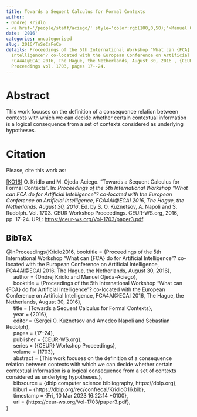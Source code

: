 ```yaml
---
title: Towards a Sequent Calculus for Formal Contexts
author:
- Ondrej Kridlo
- <a href='/people/staff/aciego/' style='color:rgb(100,0,50);'>Manuel Ojeda-Aciego</a>
date: '2016'
categories: uncategorised
slug: 2016/ToSeCaFoCo
details: Proceedings of the 5th International Workshop "What can {FCA} do for Artificial
  Intelligence"? co-located with the European Conference on Artificial Intelligence,
  FCA4AI@ECAI 2016, The Hague, the Netherlands, August 30, 2016 , {CEUR} Workshop
  Proceedings vol. 1703, pages 17--24.
---
```




# Abstract


This work focuses on the definition of a consequence relation between contexts with which we can decide whether certain contextual information is a logical consequence from a set of contexts considered as underlying hypotheses.








# Citation
Please, cite this work as:


<a name=bib-Kridlo2016></a>[[KO16]](#cite-Kridlo2016) O. Kridlo and M. Ojeda-Aciego. “Towards a Sequent Calculus for Formal Contexts”. In: _Proceedings of the 5th International Workshop "What can FCA do for Artificial Intelligence"? co-located with the European Conference on Artificial Intelligence, FCA4AI@ECAI 2016, The Hague, the Netherlands, August 30, 2016_. Ed. by S. O. Kuznetsov, A. Napoli and S. Rudolph. Vol. 1703. CEUR Workshop Proceedings. CEUR-WS.org, 2016, pp. 17-24. URL: [https://ceur-ws.org/Vol-1703/paper3.pdf](https://ceur-ws.org/Vol-1703/paper3.pdf).

::: {.callout-note appearance="minimal" collapse=true}

## BibTeX

@InProceedings{Kridlo2016,  booktitle = {Proceedings of the 5th International Workshop "What can {FCA} do for Artificial Intelligence"? co-located with the European Conference on Artificial Intelligence, FCA4AI@ECAI 2016, The Hague, the Netherlands, August 30, 2016},<br>&nbsp;&nbsp;&nbsp;&nbsp;  author = {Ondrej Kridlo and Manuel Ojeda-Aciego},<br>&nbsp;&nbsp;&nbsp;&nbsp;  booktitle = {Proceedings of the 5th International Workshop "What can {FCA} do for Artificial Intelligence"? co-located with the European Conference on Artificial Intelligence, FCA4AI@ECAI 2016, The Hague, the Netherlands, August 30, 2016},<br>&nbsp;&nbsp;&nbsp;&nbsp;  title = {Towards a Sequent Calculus for Formal Contexts},<br>&nbsp;&nbsp;&nbsp;&nbsp;  year = {2016},<br>&nbsp;&nbsp;&nbsp;&nbsp;  editor = {Sergei O. Kuznetsov and Amedeo Napoli and Sebastian Rudolph},<br>&nbsp;&nbsp;&nbsp;&nbsp;  pages = {17--24},<br>&nbsp;&nbsp;&nbsp;&nbsp;  publisher = {CEUR-WS.org},<br>&nbsp;&nbsp;&nbsp;&nbsp;  series = {{CEUR} Workshop Proceedings},<br>&nbsp;&nbsp;&nbsp;&nbsp;  volume = {1703},<br>&nbsp;&nbsp;&nbsp;&nbsp;  abstract = {This work focuses on the definition of a consequence relation between contexts with which we can decide whether certain contextual information is a logical consequence from a set of contexts considered as underlying hypotheses.},<br>&nbsp;&nbsp;&nbsp;&nbsp;  bibsource = {dblp computer science bibliography, https://dblp.org},<br>&nbsp;&nbsp;&nbsp;&nbsp;  biburl = {https://dblp.org/rec/conf/ecai/KridloO16.bib},<br>&nbsp;&nbsp;&nbsp;&nbsp;  timestamp = {Fri, 10 Mar 2023 16:22:14 +0100},<br>&nbsp;&nbsp;&nbsp;&nbsp;  url = {https://ceur-ws.org/Vol-1703/paper3.pdf},<br>}

:::








